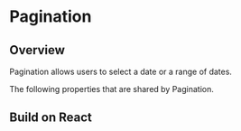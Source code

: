 
# Pagination


## Overview

Pagination allows users to select a date or a range of dates.

<Canvas of={PaginationStories.Properties}></Canvas>

<Meta isTemplate />

The following properties that are shared by Pagination.

<Controls />

## Build on React

<Source of={PaginationStories.FrameworkReact} />